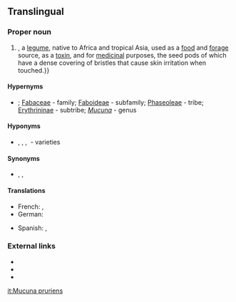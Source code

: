 ==Translingual==
{{rfi}}
===Proper noun===
{{taxoninfl|head={{taxlink|Mucuna|genus}} {{epilang|pruriens||la}}|i=1|g=f}}

# {{taxon|species|family|Fabaceae|the {{|vern|velvet bean}}, a [[legume]], native to Africa and tropical Asia, used as a [[food]] and [[forage]] source, as a [[toxin]], and for [[medicinal]] purposes, the seed pods of which have a dense covering of bristles that cause skin irritation when touched.}}

====Hypernyms====
* {{sense|species}}; [[Fabaceae]]&nbsp;- family; [[Faboideae]]&nbsp;- subfamily; [[Phaseoleae]]&nbsp;- tribe; [[Erythrininae]]&nbsp;- subtribe; ''[[Mucuna]]''&nbsp;- genus

====Hyponyms====
* {{sense|species}} {{taxlink|Mucuna pruriens var. hirsuta|variety}}, {{taxlink|Mucuna pruriens var. pruriens|variety}}, {{taxlink|Mucuna pruriens var. sericophylla|variety}}, {{taxlink|Mucuna pruriens var. utilis|variety}}&nbsp;- varieties

====Synonyms====
* {{sense|species}} {{vern|buffalo bean}}, {{vern|cow itch}}, {{vern|hell fire bean}}

====Translations====
{{trans-top|velvet bean}}
*French: {{t|fr|Pois pouilleux}}, {{t|fr|Poil à gratter}}
*German: {{t|de|Juckbohne}}
{{trans-mid}}
*Spanish: {{t|es|picapica}}, {{t|es|chiporro}}
{{trans-bottom}}

===External links===
* {{pedia}}
* {{specieslite|}}
* {{comcatlite}}

[[it:Mucuna pruriens]]